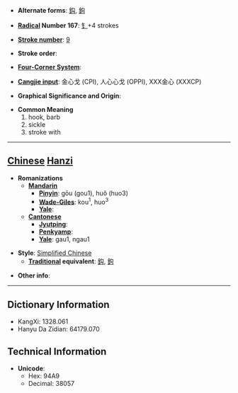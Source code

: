 * '''Alternate forms''': [[鈎]], [[鉤]]

* '''[[Wiktionary:Chinese radical index| Radical]] Number 167''': [[Wiktionary:Chinese radical index 钅|钅]]+4 strokes

* '''[[Wiktionary:Chinese total strokes index|Stroke number]]''': [[Wiktionary:Chinese total strokes index 9|9]]

* '''Stroke order''': 

* '''[[Wiktionary:Chinese four corner index|Four-Corner System]]''': 

* '''[[Wiktionary:Chinese Cangjie index|Cangjie input]]''': 金心戈 (CPI), 人心心戈 (OPPI), XXX金心 (XXXCP)

* '''Graphical Significance and Origin''': 

* '''Common Meaning'''
*#hook, barb
*# sickle
*# stroke with


----

== [[Chinese]] [[Hanzi]] ==

* '''Romanizations'''
** '''[[Mandarin]]'''
*** '''[[Pinyin]]''': gōu (gou1), huǒ (huo3)
*** '''[[Wade-Giles]]''': kou<sup>1</sup>, huo<sup>3</sup>
*** '''[[Yale]]''': 
** '''[[Cantonese]]'''
*** '''[[Jyutping]]''':
*** '''[[Penkyamp]]''': 
*** '''[[Yale]]''': gau1, ngau1

* '''Style''': [[Simplified Chinese]] 
** '''[[Traditional Chinese|Traditional]] equivalent''': [[鈎]], [[鉤]]

* '''Other info''': 

----

== Dictionary Information ==

* KangXi: 1328.061
* Hanyu Da Zidian: 64179.070

== Technical Information ==

* '''Unicode''':
** Hex: 94A9
** Decimal: 38057